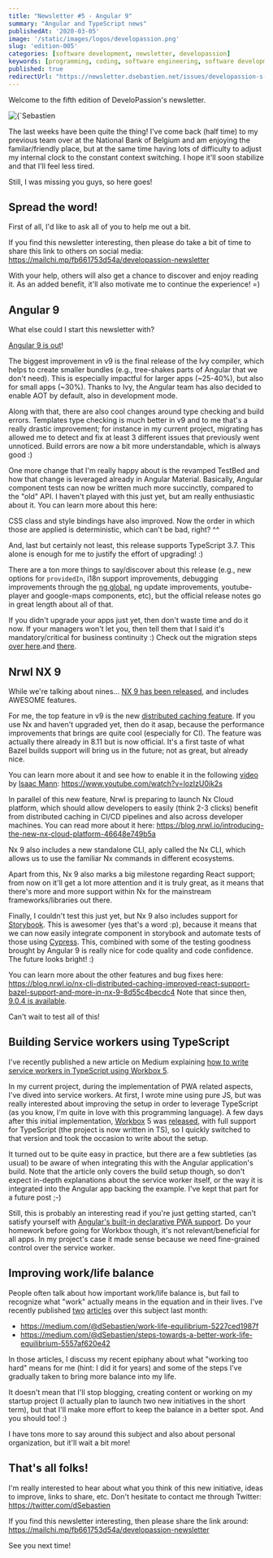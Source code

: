 ```yaml
---
title: "Newsletter #5 - Angular 9"
summary: "Angular and TypeScript news"
publishedAt: '2020-03-05'
image: '/static/images/logos/developassion.png'
slug: 'edition-005'
categories: [software development, newsletter, developassion]
keywords: [programming, coding, software engineering, software development, it, newsletter]
published: true
redirectUrl: "https://newsletter.dsebastien.net/issues/developassion-s-newsletter-5-angular-9-763949"
---
```


Welcome to the fifth edition of DeveloPassion's newsletter.

<BlogPostCenteredContent>
  <Image
    alt={`Sebastien Dubois's Newsletter`}
    src={`/static/images/logos/developassion.png`}
    width={480}
    height={270}
    priority
  />
</BlogPostCenteredContent>

The last weeks have been quite the thing! I've come back (half time) to my previous team over at the National Bank of Belgium and am enjoying the familar/friendly place, but at the same time having lots of difficulty to adjust my internal clock to the constant context switching. I hope it'll soon stabilize and that I'll feel less tired.

Still, I was missing you guys, so here goes!

## Spread the word!

First of all, I'd like to ask all of you to help me out a bit.

If you find this newsletter interesting, then please do take a bit of time to share this link to others on social media: https://mailchi.mp/fb661753d54a/developassion-newsletter

With your help, others will also get a chance to discover and enjoy reading it. As an added benefit, it'll also motivate me to continue the experience! =)

## Angular 9

What else could I start this newsletter with?

<a href="https://blog.angular.io/version-9-of-angular-now-available-project-ivy-has-arrived-23c97b63cfa3" rel="noopener">Angular 9 is out</a>!

The biggest improvement in v9 is the final release of the Ivy compiler, which helps to create smaller bundles (e.g., tree-shakes parts of Angular that we don't need). This is especially impactful for larger apps (~25-40%), but also for small apps (~30%). Thanks to Ivy, the Angular team has also decided to enable AOT by default, also in development mode.

Along with that, there are also cool changes around type checking and build errors. Templates type checking is much better in v9 and to me that's a really drastic improvement; for instance in my current project, migrating has allowed me to detect and fix at least 3 different issues that previously went unnoticed. Build errors are now a bit more understandable, which is always good :)

One more change that I'm really happy about is the revamped TestBed and how that change is leveraged already in Angular Material. Basically, Angular component tests can now be written much more succinctly, compared to the "old" API. I haven't played with this just yet, but am really enthusiastic about it. You can learn more about this here:

CSS class and style bindings have also improved. Now the order in which those are applied is deterministic, which can't be bad, right? ^^

And, last but certainly not least, this release supports TypeScript 3.7. This alone is enough for me to justify the effort of upgrading! :)

There are a ton more things to say/discover about this release (e.g., new options for `providedIn`, i18n support improvements, debugging improvements through the <a href="https://angular.io/api/core/global" rel="noopener">ng global</a>, ng update improvements, youtube-player and google-maps components, etc), but the official release notes go in great length about all of that.

If you didn't upgrade your apps just yet, then don't waste time and do it now. If your managers won't let you, then tell them that I said it's mandatory/critical for business continuity :)
Check out the migration steps <a href="https://update.angular.io/" rel="noopener">over here</a>.and <a href="https://angular.io/guide/updating-to-version-9" rel="noopener">there</a>.

## Nrwl NX 9

While we're talking about nines... <a href="https://blog.nrwl.io/nx-cli-distributed-caching-improved-react-support-bazel-support-and-more-in-nx-9-8d55c4becdc4" rel="noopener">NX 9 has been released</a>, and includes AWESOME features.

For me, the top feature in v9 is the new <a href="https://blog.nrwl.io/distributed-caching-in-nx-164edfbc68e0" rel="noopener">distributed caching feature</a>. If you use Nx and haven't upgraded yet, then do it asap, because the performance improvements that brings are quite cool (especially for CI). The feature was actually there already in 8.11 but is now official. It's a first taste of what Bazel builds support will bring us in the future; not as great, but already nice.

You can learn more about it and see how to enable it in the following <a href="https://www.youtube.com/watch?v=lozIzU0ik2s" rel="noopener">video</a> by <a href="https://twitter.com/mannisaac" rel="noopener">Isaac Mann</a>: https://www.youtube.com/watch?v=lozIzU0ik2s

In parallel of this new feature, Nrwl is preparing to launch  Nx Cloud platform, which should allow developers to easily (think 2-3 clicks) benefit from distributed caching in CI/CD pipelines and also across developer machines. You can read more about it here: https://blog.nrwl.io/introducing-the-new-nx-cloud-platform-46648e749b5a

Nx 9 also includes a new standalone CLI, aply called the Nx CLI, which allows us to use the familiar Nx commands in different ecosystems.

Apart from this, Nx 9 also marks a big milestone regarding React support; from now on it'll get a lot more attention and it is truly great, as it means that there's more and more support within Nx for the mainstream frameworks/libraries out there.

Finally, I couldn't test this just yet, but Nx 9 also includes support for <a href="https://storybook.js.org/" rel="nooopener">Storybook</a>. This is awesomer (yes that's a word :p), because it means that we can now easily integrate component in storybook and automate tests of those using <a href="https://www.cypress.io/" rel="noopener">Cypress</a>. This, combined with some of the testing goodness brought by Angular 9 is really nice for code quality and code confidence. The future looks bright! :)

You can learn more about the other features and bug fixes here: https://blog.nrwl.io/nx-cli-distributed-caching-improved-react-support-bazel-support-and-more-in-nx-9-8d55c4becdc4
Note that since then, <a href="https://github.com/nrwl/nx/releases/tag/9.0.4" rel="noopener">9.0.4 is available</a>.

Can't wait to test all of this!

## Building Service workers using TypeScript

I've recently published a new article on Medium explaining <a href="https://medium.com/@dSebastien/building-a-service-worker-with-workbox-5-typescript-webpack-and-angular-5015ba76340b" rel="noopener">how to write service workers in TypeScript using Workbox 5</a>.

In my current project, during the implementation of PWA related aspects, I've dived into service workers. At first, I wrote mine using pure JS, but was really interested about improving the setup in order to leverage TypeScript (as you know, I'm quite in love with this programming language). A few days after this initial implementation, <a href="https://developers.google.com/web/tools/workbox" rel="noopener">Workbox</a> 5 was <a href="https://github.com/GoogleChrome/workbox/releases/tag/v5.0.0" rel="noopener">released</a>, with full support for TypeScript (the project is now written in TS), so I quickly switched to that version and took the occasion to write about the setup.

It turned out to be quite easy in practice, but there are a few subtleties (as usual) to be aware of when integrating this with the Angular application's build. Note that the article only covers the build setup though, so don't expect in-depth explanations about the service worker itself, or the way it is integrated into the Angular app backing the example. I've kept that part for a future post ;-)

Still, this is probably an interesting read if you're just getting started, can't satisfy yourself with <a href="https://angular.io/guide/service-worker-getting-started" rel="noopener">Angular's built-in declarative PWA support</a>. Do your homework before going for Workbox though, it's not relevant/beneficial for all apps. In my project's case it made sense because we need fine-grained control over the service worker.

## Improving work/life balance

People often talk about how important work/life balance is, but fail to recognize what "work" actually means in the equation and in their lives. I've recently published <a href="https://medium.com/@dSebastien/work-life-equilibrium-5227ced1987f" rel="noopener">two</a> <a href="https://medium.com/@dSebastien/steps-towards-a-better-work-life-equilibrium-5557af620e42" rel="noopener">articles</a> over this subject last month:

* https://medium.com/@dSebastien/work-life-equilibrium-5227ced1987f
* https://medium.com/@dSebastien/steps-towards-a-better-work-life-equilibrium-5557af620e42

In those articles, I discuss my recent epiphany about what "working too hard" means for me (hint: I did it for years) and some of the steps I've gradually taken to bring more balance into my life.

It doesn't mean that I'll stop blogging, creating content or working on my startup project (I actually plan to launch two new initiatives in the short term), but that I'll make more effort to keep the balance in a better spot. And you should too! :)

I have tons more to say around this subject and also about personal organization, but it'll wait a bit more!

## That's all folks!

I'm really interested to hear about what you think of this new initiative, ideas to improve, links to share, etc. Don't hesitate to contact me through Twitter: https://twitter.com/dSebastien

If you find this newsletter interesting, then please share the link around: https://mailchi.mp/fb661753d54a/developassion-newsletter

See you next time!

<BlogPostSignature />
